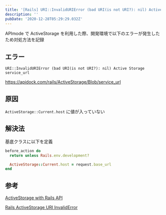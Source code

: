 ```yaml
---
title: '[Rails] URI::InvalidURIError (bad URI(is not URI?): nil) Active Storage service_url'
description: ''
pubDate: '2020-12-28T05:29:29.032Z'
---
```


APImode で ActiveStorage を利用した際、開発環境で以下のエラーが発生したため対処方法を記録

## エラー

`URI::InvalidURIError (bad URI(is not URI?): nil) Active Storage service_url`

https://apidock.com/rails/ActiveStorage/Blob/service_url

## 原因

`ActiveStorage::Current.host` に値が入っていない

## 解決法

基底クラスに以下を定義

```rb
before_action do
  return unless Rails.env.development?

  ActiveStorage::Current.host = request.base_url
end
```

## 参考

[ActiveStorage with Rails API](https://github.com/rails/rails/issues/32500)

[Rails ActiveStorage URI InvalidError](http://dev.hungryhub.com/rails-activestorage/)
